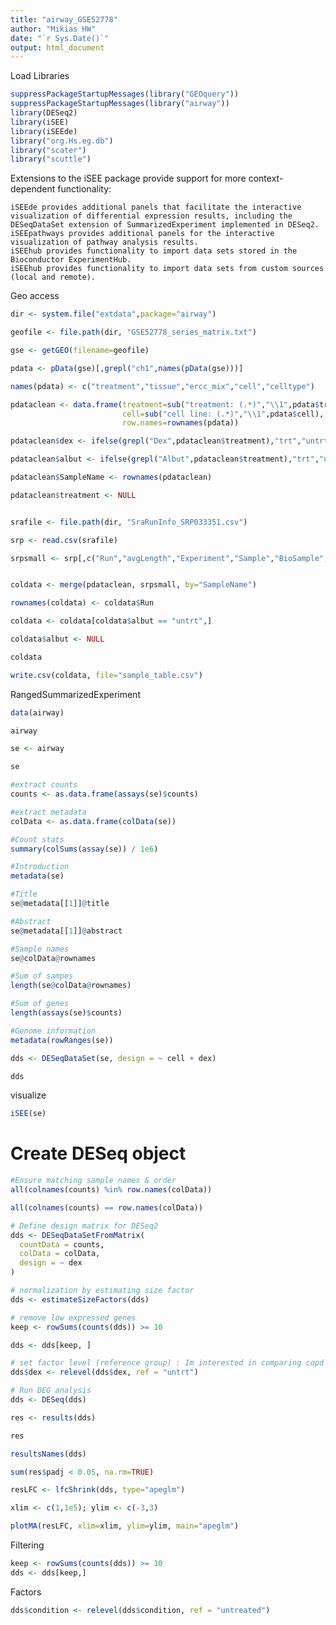 ```yaml
---
title: "airway_GSE52778"
author: "Mikias HW"
date: "`r Sys.Date()`"
output: html_document
---
```


Load Libraries 
```r
suppressPackageStartupMessages(library("GEOquery"))
suppressPackageStartupMessages(library("airway"))
library(DESeq2)
library(iSEE)
library(iSEEde)
library("org.Hs.eg.db")
library("scater")
library("scuttle")
```
Extensions to the iSEE package provide support for more context-dependent functionality:

    iSEEde provides additional panels that facilitate the interactive visualization of differential expression results, including the DESeqDataSet extension of SummarizedExperiment implemented in DESeq2.
    iSEEpathways provides additional panels for the interactive visualization of pathway analysis results.
    iSEEhub provides functionality to import data sets stored in the Bioconductor ExperimentHub.
    iSEEhub provides functionality to import data sets from custom sources (local and remote).


Geo access
```r
dir <- system.file("extdata",package="airway")

geofile <- file.path(dir, "GSE52778_series_matrix.txt")

gse <- getGEO(filename=geofile)

pdata <- pData(gse)[,grepl("ch1",names(pData(gse)))]

names(pdata) <- c("treatment","tissue","ercc_mix","cell","celltype")

pdataclean <- data.frame(treatment=sub("treatment: (.*)","\\1",pdata$treatment),
                         cell=sub("cell line: (.*)","\\1",pdata$cell),
                         row.names=rownames(pdata))

pdataclean$dex <- ifelse(grepl("Dex",pdataclean$treatment),"trt","untrt")

pdataclean$albut <- ifelse(grepl("Albut",pdataclean$treatment),"trt","untrt")

pdataclean$SampleName <- rownames(pdataclean)

pdataclean$treatment <- NULL


srafile <- file.path(dir, "SraRunInfo_SRP033351.csv")

srp <- read.csv(srafile)

srpsmall <- srp[,c("Run","avgLength","Experiment","Sample","BioSample","SampleName")]


coldata <- merge(pdataclean, srpsmall, by="SampleName")

rownames(coldata) <- coldata$Run

coldata <- coldata[coldata$albut == "untrt",]

coldata$albut <- NULL

coldata

write.csv(coldata, file="sample_table.csv")

```

RangedSummarizedExperiment
```r
data(airway)

airway

se <- airway

se

#extract counts
counts <- as.data.frame(assays(se)$counts)

#extract metadata
colData <- as.data.frame(colData(se))

#Count stats
summary(colSums(assay(se)) / 1e6)

#Introduction
metadata(se)

#Title
se@metadata[[1]]@title

#Abstract
se@metadata[[1]]@abstract

#Sample names
se@colData@rownames

#Sum of sampes
length(se@colData@rownames)

#Sum of genes
length(assays(se)$counts)

#Genome information
metadata(rowRanges(se))

dds <- DESeqDataSet(se, design = ~ cell + dex)

dds
```

visualize
```r
iSEE(se)
```

# Create DESeq object
```r
#Ensure matching sample names & order
all(colnames(counts) %in% row.names(colData))

all(colnames(counts) == row.names(colData))

# Define design matrix for DESeq2
dds <- DESeqDataSetFromMatrix(
  countData = counts,
  colData = colData,
  design = ~ dex
)

# normalization by estimating size factor
dds <- estimateSizeFactors(dds)

# remove low expressed genes
keep <- rowSums(counts(dds)) >= 10

dds <- dds[keep, ]

# set factor level (reference group) : Im interested in comparing copd and smokers to the reference group non-smokers in this case.
dds$dex <- relevel(dds$dex, ref = "untrt")

# Run DEG analysis
dds <- DESeq(dds)

res <- results(dds)

res

resultsNames(dds)

sum(res$padj < 0.05, na.rm=TRUE)

resLFC <- lfcShrink(dds, type="apeglm")

xlim <- c(1,1e5); ylim <- c(-3,3)

plotMA(resLFC, xlim=xlim, ylim=ylim, main="apeglm")

```


Filtering
```r
keep <- rowSums(counts(dds)) >= 10
dds <- dds[keep,]
```

Factors
```r
dds$condition <- relevel(dds$condition, ref = "untreated")
```

